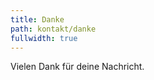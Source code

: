 ```yaml
---
title: Danke
path: kontakt/danke
fullwidth: true
---
```



<div class="px-8 sm:px-6 py-12 sm:py-16 lg:py-20 mx-auto max-w-3xl">
  <ProseSection title="Kontakt">
    <p class="text-center">Vielen Dank für deine Nachricht.</p>
    <p class="text-center">
      <Icon
        class="inline-flex"
        name="line-md:heart-twotone"
        optimize={false}
        width="96"
      />
    </p>
  </ProseSection>
</div>
